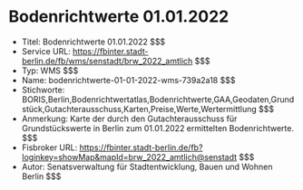 # Bodenrichtwerte 01.01.2022
- Titel: Bodenrichtwerte 01.01.2022 $$$
- Service URL: https://fbinter.stadt-berlin.de/fb/wms/senstadt/brw_2022_amtlich $$$
- Typ: WMS $$$
- Name: bodenrichtwerte-01-01-2022-wms-739a2a18 $$$
- Stichworte: BORIS,Berlin,Bodenrichtwertatlas,Bodenrichtwerte,GAA,Geodaten,Grundstück,Gutachterausschuss,Karten,Preise,Werte,Wertermittlung $$$
- Anmerkung: Karte der durch den Gutachterausschuss für Grundstückswerte in Berlin zum 01.01.2022 ermittelten Bodenrichtwerte. $$$
- Fisbroker URL: https://fbinter.stadt-berlin.de/fb?loginkey=showMap&mapId=brw_2022_amtlich@senstadt $$$
- Autor: Senatsverwaltung für Stadtentwicklung, Bauen und Wohnen Berlin $$$
